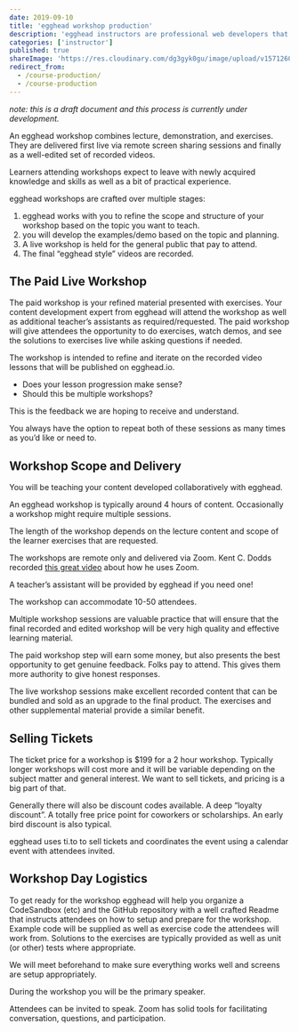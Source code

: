 ```yaml
---
date: 2019-09-10
title: 'egghead workshop production'
description: 'egghead instructors are professional web developers that share their knowledge and help active learners improve their skills as web developers.'
categories: ['instructor']
published: true
shareImage: 'https://res.cloudinary.com/dg3gyk0gu/image/upload/v1571260698/og-image-assets/share_image_screencasting.png'
redirect_from:
  - /course-production/
  - /course-production
---
```

_note: this is a draft document and this process is currently under development._

An egghead workshop combines lecture, demonstration, and exercises. They are delivered first live via remote screen sharing sessions and finally as a well-edited set of recorded videos.

Learners attending workshops expect to leave with newly acquired knowledge and skills as well as a bit of practical experience. 

egghead workshops are crafted over multiple stages:


1. egghead works with you to refine the scope and structure of your workshop based on the topic you want to teach. 
2. you will develop the examples/demo based on the topic and planning. 
3. A live workshop is held for the general public that pay to attend. 
4. The final “egghead style” videos are recorded. 


## The Paid Live Workshop

The paid workshop is your refined material presented with exercises. Your content development expert from egghead will attend the workshop as well as additional teacher’s assistants as required/requested. The paid workshop will give attendees the opportunity to do exercises, watch demos, and see the solutions to exercises live while asking questions if needed.

The workshop is intended to refine and iterate on the recorded video lessons that will be published on egghead.io.


- Does your lesson progression make sense?
- Should this be multiple workshops?

This is the feedback we are hoping to receive and understand.

You always have the option to repeat both of these sessions as many times as you’d like or need to.

## Workshop Scope and Delivery 

You will be teaching your content developed collaboratively with egghead.

An egghead workshop is typically around 4 hours of content. Occasionally a workshop might require multiple sessions. 

The length of the workshop depends on the lecture content and scope of the learner exercises that are requested. 

The workshops are remote only and delivered via Zoom. Kent C. Dodds recorded [this great video](https://egghead.io/lessons/egghead-use-zoom-for-kcd-workshops) about how he uses Zoom. 

A teacher’s assistant will be provided by egghead if you need one!

The workshop can accommodate 10-50 attendees.

Multiple workshop sessions are valuable practice that will ensure that the final recorded and edited workshop will be very high quality and effective learning material.

The paid workshop step will earn some money, but also presents the best opportunity to get genuine feedback. Folks pay to attend. This gives them more authority to give honest responses.

The live workshop sessions make excellent recorded content that can be bundled and sold as an upgrade to the final product. The exercises and other supplemental material provide a similar benefit.


## Selling Tickets

The ticket price for a workshop is $199 for a 2 hour workshop. Typically longer workshops will cost more and it will be variable depending on the subject matter and general interest. We want to sell tickets, and pricing is a big part of that.

Generally there will also be discount codes available. A deep “loyalty discount”. A totally free price point for coworkers or scholarships. An early bird discount is also typical.

egghead uses ti.to to sell tickets and coordinates the event using a calendar event with attendees invited.


## Workshop Day Logistics

To get ready for the workshop egghead will help you organize a CodeSandbox (etc) and the GitHub repository with a well crafted Readme that instructs attendees on how to setup and prepare for the workshop. Example code will be supplied as well as exercise code the attendees will work from. Solutions to the exercises are typically provided as well as unit (or other) tests where appropriate.

We will meet beforehand to make sure everything works well and screens are setup appropriately.

During the workshop you will be the primary speaker. 

Attendees can be invited to speak. Zoom has solid tools for facilitating conversation, questions, and participation.

